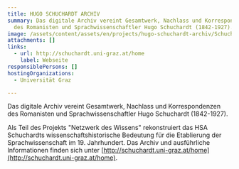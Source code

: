 ```yaml
---
title: HUGO SCHUCHARDT ARCHIV
summary: Das digitale Archiv vereint Gesamtwerk, Nachlass und Korrespondenzen
  des Romanisten und Sprachwissenschaftler Hugo Schuchardt (1842-1927).
image: /assets/content/assets/en/projects/hugo-schuchardt-archiv/Schuchardt.png
attachments: []
links:
  - url: http://schuchardt.uni-graz.at/home
    label: Webseite
responsiblePersons: []
hostingOrganizations:
  - Universität Graz

---
```

Das digitale Archiv vereint Gesamtwerk, Nachlass und Korrespondenzen des Romanisten und Sprachwissenschaftler Hugo Schuchardt (1842-1927).

Als Teil des Projekts "Netzwerk des Wissens" rekonstruiert das HSA Schuchardts wissenschaftshistorische Bedeutung für die Etablierung der Sprachwissenschaft im 19. Jahrhundert. Das Archiv und ausführliche Informationen finden sich unter [http://schuchardt.uni-graz.at/home](http://schuchardt.uni-graz.at/home).
